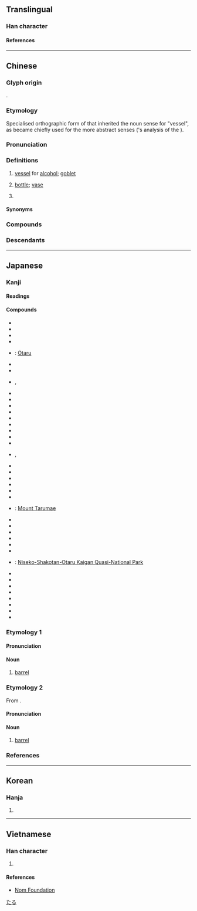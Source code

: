 {{also|罇}}
{{character info}}
==Translingual==

===Han character===
{{Han char|rn=75|rad=木|as=12|sn=16|four=48946|canj=DTWI|ids=⿰木尊}}

====References====
{{Han ref|kx=0552.040|dkj=15500|dj=0940.080|hdz=21295.090|uh=6A3D}}

----

==Chinese==
{{zh-forms|alt=罇,墫,𤮐}}
{{zh-wp}}

===Glyph origin===
{{Han etym}}
{{Han compound|木|尊|c1=s|t1=wood|c2=p|ls=psc}}.

===Etymology===
Specialised orthographic form of {{och-l|尊|gloss=''[[zun]]'', a kind of vessel}} that inherited the noun sense for "vessel", as {{lang|zh|尊}} became chiefly used for the more abstract senses ({{w|Duan Yucai}}'s analysis of the ''{{w|Shuowen}}'').

===Pronunciation===
{{zh-pron
|m=zūn
|m-s=
|dg=
|c=zeon1
|c-t=dun4,dun4*
|g=
|h=pfs=chûn;gd=zun1
|j=
|mb=
|md=cŏng
|mn=chun
|mn-t=zung1
|w=1tsen
|x=zen1
|mc=y
|oc=y
|cat=n,c:cls,mn-t:cls
}}

===Definitions===
{{zh-hanzi}}

# {{lb|zh|archaic}} [[vessel]] for [[alcohol]]; [[goblet]]
# {{lb|zh|Cantonese|Hakka|Teochew|Leizhou Min|Zhongshan Min}} [[bottle]]; [[vase]] {{zh-mw|c:個}}
#: {{zh-x|玻璃{lei4-1}樽|glass '''bottle'''|C}}
# {{lb|zh|Cantonese|Teochew}} {{zh-classifier|[[bottle]]s}}
#: {{zh-x|一 樽 酒|a '''bottle''' of wine|C}}
#: {{zh-x|琴日 買 嗰 樽 豉油，今日 就 用 嗮 嗱{laa4}？|The '''bottle''' of soy sauce we bought yesterday is already used up today?|C}}

====Synonyms====
{{zh-dial|瓶子}}
{{zh-dial|瓶}}

===Compounds===
{{zh-der|匏樽|帨樽|折衝樽俎|潔樽|樽實|樽酒論文|移樽就教|移樽|樽俎|金樽|金樽旨酒|奶樽|水樽|樽枳|入樽|花樽|樽領|爆樽|樽頸|玻璃樽|膠樽|上樽|上樽酒|中樽|仙樽|侑樽|俎樽折衝|倅樽|出樽|北海樽|合樽|大樽|寒樽|山樽|彝樽|朋樽|桂樽|榴花樽|樽中弩|樽俎折衝|樽前月下|樽彝|樽斝|樽杓|樽桂|樽榼|樽節|樽篚|樽約|樽罍|樽酌|樽酒|殘樽|汙樽抔飲|清樽|犧樽|獸樽|玄樽|玉樽|琴樽|瑤樽|瓢樽|瓦樽|白獸樽|白虎樽|盤樽|禋樽|窊樽|窪樽|綠樽|罍樽|義樽|翠樽|芳樽|衢樽|角樽|訶陵樽|越樽|酒樽|開樽|陽燧樽|隻雞樽酒|離樽|雲樽|雷樽|鱟樽}}

===Descendants===
{{CJKV||そん}}

{{zh-cat|Vessels}}

----

==Japanese==

===Kanji===
{{ja-kanji|grade=|rs=木12}}

====Readings====
{{ja-readings
|goon=そん
|kanon=そん
|kun=たる-
}}

====Compounds====
{{der-top|Compounds}}
* {{ja-r|空き樽|あきだる}}
* {{ja-r|天野樽|あまのだる}}
* {{ja-r|祝い樽|いわいだる}}
* {{ja-r|柄樽|えだる}}
* {{ja-r|小樽|^おたる}}: [[w:Otaru|Otaru]]
* {{ja-r|折り掛け樽|おりかけだる}}
* {{ja-r|酒樽|さかだる}}
* {{ja-r|指し樽|さしだる}}, {{ja-r|差し樽|さしだる}}
* {{ja-r|四斗樽|しとだる}}
* {{ja-r|頼み樽|たのみだる}}
* {{ja-r|樽井|たるい}}
* {{ja-r|樽入り|たるいり}}
* {{ja-r|樽入れ|たるいれ}}
* {{ja-r|樽廻船|たるかいせん}}
* {{ja-r|樽鏡|たるかがみ}}
* {{ja-r|樽柿|たるがき}}
* {{ja-r|樽魚|たるざかな}}
* {{ja-r|樽酒|たるざけ}}, {{ja-r|樽酒|そんしゅ}}
* {{ja-r|樽代|たるだい}}
* {{ja-r|樽詰め|たるづめ}}
* {{ja-r|樽人形|たるにんぎょう}}
* {{ja-r|樽抜き|たるぬき}}
* {{ja-r|樽拾い|たるひろい}}
* {{ja-r|樽船|たるぶね}}
* {{ja-r|樽前山|^たるまえさん}}: [[w:Mount Tarumae|Mount Tarumae]]
* {{ja-r|樽丸|たるまる}}
* {{ja-r|樽御輿|たるみこし}}
* {{ja-r|角樽|つのだる}}
* {{ja-r|積み樽|つみだる}}
* {{ja-r|手樽|てだる}}
* {{ja-r|斗樽|とだる}}
* {{ja-r|ニセコ積丹小樽海岸国定公園|^ニセコ ^しゃこたん ^おたる ^かいがん ^こくてい ^こうえん}}: [[w:Niseko-Shakotan-Otaru Kaigan Quasi-National Park|Niseko-Shakotan-Otaru Kaigan Quasi-National Park]]
* {{ja-r|塗り樽|ぬりだる}}
* {{ja-r|ビヤ樽|ビヤだる}}
* {{ja-r|平樽|ひらだる}}
* {{ja-r|巻き樽|まきだる}}
* {{ja-r|柳樽|やなぎだる}}
* {{ja-r|結い樽|ゆいだる}}
* {{ja-r|腸樽|わただる}}
* {{ja-r|悪樽|わるだる}}
{{der-bottom}}

{{wikipedia|lang=ja}}

===Etymology 1===
{{ja-kanjitab|たる|yomi=k}}
{{rfe|ja}}

====Pronunciation====
{{ja-pron|yomi=k|たる|acc=0|acc_ref=DJR,NHK}}

====Noun====
{{ja-noun|たる}}

# [[barrel]]

===Etymology 2===
{{ja-kanjitab|そん|yomi=o}}
From {{bor|ja|ltc|-|sort=そん}} {{m|zh|樽|tr=tswon}}.

====Pronunciation====
{{ja-pron|yomi=o|そん}}

====Noun====
{{ja-noun|そん}}

# [[barrel]]

===References===
<references/>

[[Category:ja:Containers|たる]]

----

==Korean==

===Hanja===
{{ko-hanja|준}}

# {{rfdef|ko|sort=木12}}

----

==Vietnamese==

===Han character===
{{vi-readings|rs=木12|reading=tôn}}

# {{rfdef|vi|sort=木12}}

====References====
* [http://nomfoundation.org/common/nom_details.php?codepoint=6a3d Nom Foundation]